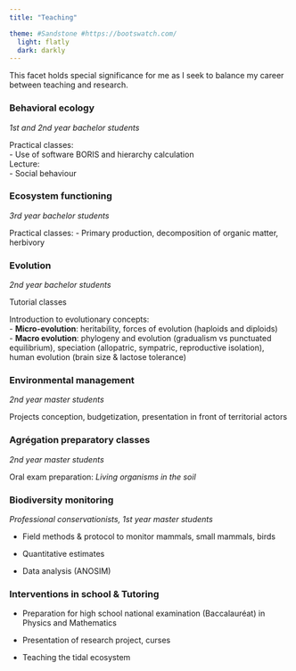 ```yaml
---
title: "Teaching"

theme: #Sandstone #https://bootswatch.com/
  light: flatly
  dark: darkly
---
```


This facet holds special significance for me as I seek to balance my career between teaching and research.

### Behavioral ecology

*1st and 2nd year bachelor students*

Practical classes: \
 - Use of software BORIS and hierarchy calculation\
Lecture:\
- Social behaviour

### Ecosystem functioning

*3rd year bachelor students*

Practical classes: - Primary production, decomposition of organic matter, herbivory

### Evolution

*2nd year bachelor students*

Tutorial classes

Introduction to evolutionary concepts:\
- **Micro-evolution**: heritability, forces of evolution (haploids and diploids)\
- **Macro evolution**: phylogeny and evolution (gradualism vs punctuated equilibrium), speciation (allopatric, sympatric, reproductive isolation), human evolution (brain size & lactose tolerance)

### Environmental management

*2nd year master students*

Projects conception, budgetization, presentation in front of territorial actors

### Agrégation preparatory classes

*2nd year master students*

Oral exam preparation: *Living organisms in the soil*

### Biodiversity monitoring

*Professional conservationists, 1st year master students*

-   Field methods & protocol to monitor mammals, small mammals, birds

-   Quantitative estimates

-   Data analysis (ANOSIM)


### Interventions in school & Tutoring

-   Preparation for high school national examination (Baccalauréat) in Physics and Mathematics

-   Presentation of research project, curses

-   Teaching the tidal ecosystem
